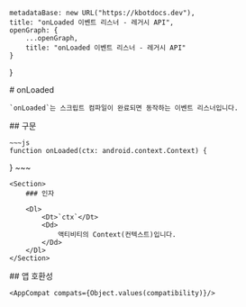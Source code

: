 
    metadataBase: new URL("https://kbotdocs.dev"),
    title: "onLoaded 이벤트 리스너 - 레거시 API",
    openGraph: {
        ...openGraph,
        title: "onLoaded 이벤트 리스너 - 레거시 API"
    }
}

<Section>
    # onLoaded

    `onLoaded`는 스크립트 컴파일이 완료되면 동작하는 이벤트 리스너입니다.
</Section>
<Section>
    ## 구문

    ~~~js
    function onLoaded(ctx: android.context.Context) {

}
    ~~~

    <Section>
        ### 인자

        <Dl>
            <Dt>`ctx`</Dt>
            <Dd>
                액티비티의 Context(컨텍스트)입니다.
            </Dd>
        </Dl>
    </Section>
</Section>
<Section>
    ## 앱 호환성

    <AppCompat compats={Object.values(compatibility)}/>
</Section>